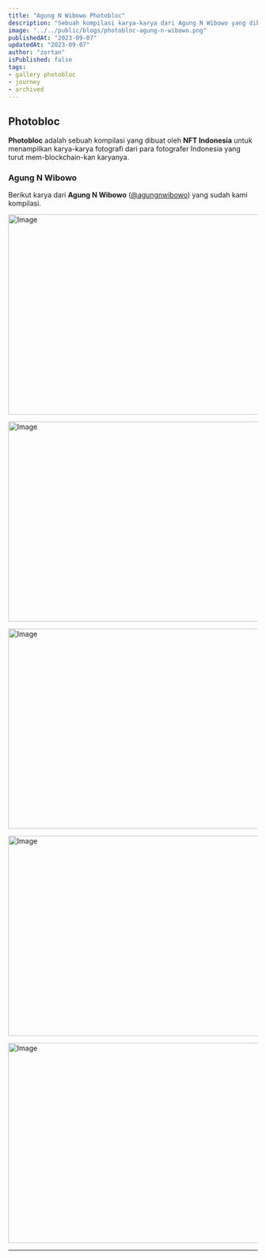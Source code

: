 ```yaml
---
title: "Agung N Wibowo Photobloc"
description: "Sebuah kompilasi karya-karya dari Agung N Wibowo yang dibuat oleh NFT Indonesia."
image: "../../public/blogs/photobloc-agung-n-wibowo.png"
publishedAt: "2023-09-07"
updatedAt: "2023-09-07"
author: "zortan"
isPublished: false
tags:
- gallery photobloc
- journey
- archived
---
```


## Photobloc

**Photobloc** adalah sebuah kompilasi yang dibuat oleh **NFT Indonesia** untuk menampilkan karya-karya fotografi dari para fotografer Indonesia yang turut mem-blockchain-kan karyanya.

### Agung N Wibowo

Berikut karya dari **Agung N Wibowo** ([@agungnwibowo](https://x.com/agungnwibowo)) yang sudah kami kompilasi.

<Image
  src="https://ipfs.io/ipfs/QmWLXPtnpMtLZA3BVi9L8mEfozm1sNV78M4PPHoGEZb1yo/photobloc-agung-n-wibowo-0.png"
  width="718"
  height="404"
  alt="Image"
  sizes="100vw"
/>

<Image
  src="https://ipfs.io/ipfs/QmWLXPtnpMtLZA3BVi9L8mEfozm1sNV78M4PPHoGEZb1yo/photobloc-agung-n-wibowo-1.png"
  width="718"
  height="404"
  alt="Image"
  sizes="100vw"
/>

<Image
  src="https://ipfs.io/ipfs/QmWLXPtnpMtLZA3BVi9L8mEfozm1sNV78M4PPHoGEZb1yo/photobloc-agung-n-wibowo-2.png"
  width="718"
  height="404"
  alt="Image"
  sizes="100vw"
/>

<Image
  src="https://ipfs.io/ipfs/QmWLXPtnpMtLZA3BVi9L8mEfozm1sNV78M4PPHoGEZb1yo/photobloc-agung-n-wibowo-3.png"
  width="718"
  height="404"
  alt="Image"
  sizes="100vw"
/>

<Image
  src="https://ipfs.io/ipfs/QmWLXPtnpMtLZA3BVi9L8mEfozm1sNV78M4PPHoGEZb1yo/photobloc-agung-n-wibowo-4.png"
  width="718"
  height="404"
  alt="Image"
  sizes="100vw"
/>

---
